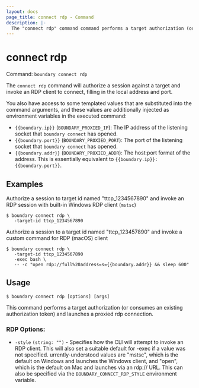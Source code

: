 ```yaml
---
layout: docs
page_title: connect rdp - Command
description: |-
  The "connect rdp" command command performs a target authorization (or consumes an existing authorization token) and launches a proxied rdp connection.
---
```


# connect rdp

Command: `boundary connect rdp`

The `connect rdp` command will authorize a session against a target and invoke an
RDP client to connect, filling in the local address and port.

You also have access to some templated values that are substituted into the
command arguments, and these values are additionally injected as environment
variables in the executed command:

- `{{boundary.ip}}` (`BOUNDARY_PROXIED_IP`): The IP address of the listening
  socket that `boundary connect` has opened.
- `{{boundary.port}}` (`BOUNDARY_PROXIED_PORT`): The port of the listening
  socket that `boundary connect` has opened.
- `{{boundary.addr}}` (`BOUNDARY_PROXIED_ADDR`): The host:port format of the
  address. This is essentially equivalent to `{{boundary.ip}}:{{boundary.port}}`.

## Examples

Authorize a session to target id named "ttcp_1234567890" and invoke an RDP session with built-in Windows RDP client (`mstsc`)

```shell-session
$ boundary connect rdp \
   -target-id ttcp_1234567890
```

Authorize a session to a target id named "ttcp_123457890" and invoke a custom command for RDP (macOS) client

```shell-session
$ boundary connect rdp \
   -target-id ttcp_1234567890
   -exec bash \
   -- -c "open rdp://full%20address=s={{boundary.addr}} && sleep 600"
```

## Usage

```shell-session
$ boundary connect rdp [options] [args]
```

This command performs a target authorization (or consumes an
existing authorization token) and launches a proxied rdp connection.

### RDP Options:

- `-style` `(string: "")` - Specifies how the CLI will attempt to invoke an RDP
  client. This will also set a suitable default for -exec if a value was not
  specified. urrently-understood values are "mstsc", which is the default on
  Windows and launches the Windows client, and "open", which is the default on
  Mac and launches via an rdp:// URL. This can also be specified via the
  `BOUNDARY_CONNECT_RDP_STYLE` environment variable.